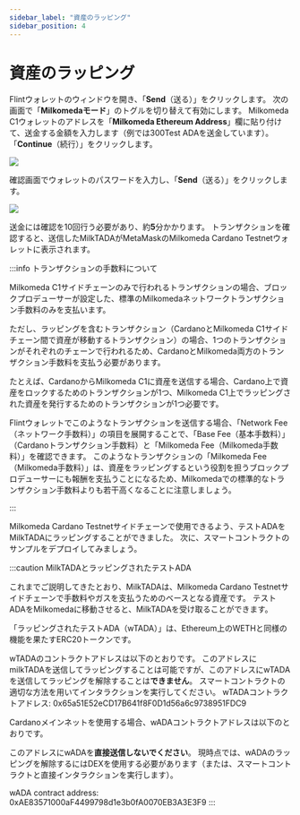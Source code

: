 ```yaml
---
sidebar_label: "資産のラッピング"
sidebar_position: 4
---
```


# 資産のラッピング

Flintウォレットのウィンドウを開き、「**Send**（送る）」をクリックします。 次の画面で「**Milkomedaモード**」のトグルを切り替えて有効にします。 Milkomeda C1ウォレットのアドレスを「**Milkomeda Ethereum Address**」欄に貼り付けて、送金する金額を入力します（例では300Test ADAを送金しています）。 「**Continue**（続行）」をクリックします。

![](/img/flint-wrap-tada.png)

確認画面でウォレットのパスワードを入力し、「**Send**（送る）」をクリックします。

![](/img/flint-wrap-tada-confirm.png)

送金には確認を10回行う必要があり、約**5**分かかります。 トランザクションを確認すると、送信したMilkTADAがMetaMaskのMilkomeda Cardano Testnetウォレットに表示されます。

:::info トランザクションの手数料について

Milkomeda C1サイドチェーンのみで行われるトランザクションの場合、ブロックプロデューサーが設定した、標準のMilkomedaネットワークトランザクション手数料のみを支払います。

ただし、ラッピングを含むトランザクション（CardanoとMilkomeda C1サイドチェーン間で資産が移動するトランザクション）の場合、1つのトランザクションがそれぞれのチェーンで行われるため、CardanoとMilkomeda両方のトランザクション手数料を支払う必要があります。

たとえば、CardanoからMilkomeda C1に資産を送信する場合、Cardano上で資産をロックするためのトランザクションが1つ、Milkomeda C1上でラッピングされた資産を発行するためのトランザクションが1つ必要です。

Flintウォレットでこのようなトランザクションを送信する場合、「Network Fee（ネットワーク手数料）」の項目を展開することで、「Base Fee（基本手数料）」（Cardanoトランザクション手数料）と「Milkomeda Fee（Milkomeda手数料）」を確認できます。 このようなトランザクションの「Milkomeda Fee（Milkomeda手数料）」は、資産をラッピングするという役割を担うブロックプロデューサーにも報酬を支払うことになるため、Milkomedaでの標準的なトランザクション手数料よりも若干高くなることに注意しましょう。

:::

Milkomeda Cardano Testnetサイドチェーンで使用できるよう、テストADAをMilkTADAにラッピングすることができました。 次に、スマートコントラクトのサンプルをデプロイしてみましょう。

:::caution MilkTADAとラッピングされたテストADA

これまでご説明してきたとおり、MilkTADAは、Milkomeda Cardano Testnetサイドチェーンで手数料やガスを支払うためのベースとなる資産です。 テストADAをMilkomedaに移動させると、MilkTADAを受け取ることができます。

「ラッピングされたテストADA（wTADA）」は、Ethereum上のWETHと同様の機能を果たすERC20トークンです。

wTADAのコントラクトアドレスは以下のとおりです。 このアドレスにmilkTADAを送信してラッピングすることは可能ですが、このアドレスにwTADAを送信してラッピングを解除することは**できません**。 スマートコントラクトの適切な方法を用いてインタラクションを実行してください。 wTADAコントラクトアドレス: 0x65a51E52eCD17B641f8F0D1d56a6c9738951FDC9

Cardanoメインネットを使用する場合、wADAコントラクトアドレスは以下のとおりです。

このアドレスにwADAを**直接送信しないでください**。 現時点では、wADAのラッピングを解除するにはDEXを使用する必要があります（または、スマートコントラクトと直接インタラクションを実行します）。

wADA contract address: 0xAE83571000aF4499798d1e3b0fA0070EB3A3E3F9 :::
